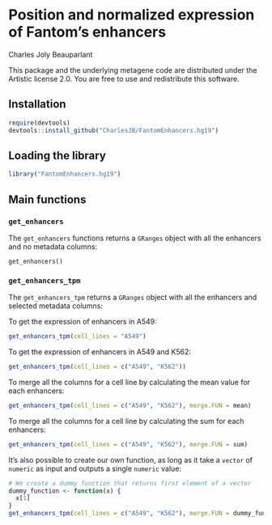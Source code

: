 <!--
%\VignetteEngine{knitr::knitr}
%\VignetteIndexEntry{Position and normalized expression of Fantom's enhancers}
-->

Position and normalized expression of Fantom's enhancers
========================================================

Charles Joly Beauparlant

This package and the underlying metagene code are distributed under 
the Artistic license 2.0. You are free to use and redistribute this software. 

## Installation

```r
require(devtools)
devtools::install_github("CharlesJB/FantomEnhancers.hg19")
```

## Loading the library

```r
library("FantomEnhancers.hg19")
```

## Main functions

### `get_enhancers`

The `get_enhancers` functions returns a `GRanges` object with all the enhancers and no metadata columns:

```
get_enhancers()
```

### `get_enhancers_tpm`

The `get_enhancers_tpm` returns a `GRanges` object with all the enhancers and selected metadata columns:

To get the expression of enhancers in A549:
```r
get_enhancers_tpm(cell_lines = "A549")
```

To get the expression of enhancers in A549 and K562:
```r
get_enhancers_tpm(cell_lines = c("A549", "K562"))
```

To merge all the columns for a cell line by calculating the mean value for each enhancers:
```r
get_enhancers_tpm(cell_lines = c("A549", "K562"), merge.FUN = mean)
```

To merge all the columns for a cell line by calculating the sum for each enhancers:
```r
get_enhancers_tpm(cell_lines = c("A549", "K562"), merge.FUN = sum)
```

It's also possible to create our own function, as long as it take a `vector` of `numeric` as input and outputs a single `numeric` value:
```r
# We create a dummy function that returns first element of a vector
dummy_function <- function(x) {
  x[1]
}
get_enhancers_tpm(cell_lines = c("A549", "K562"), merge.FUN = dummy_function)
```
